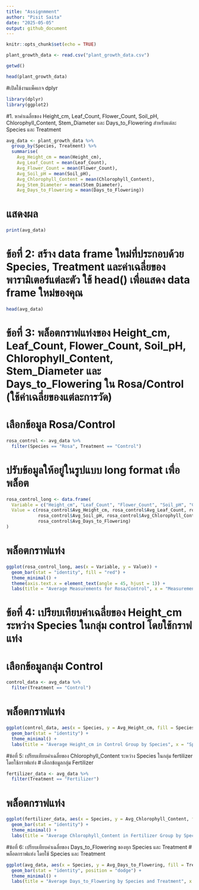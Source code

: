 ---
title: "Assignmment"
author: "Pisit Saita"
date: "2025-05-05"
output: github_document
---

```{r setup, include=FALSE}
knitr::opts_chunk$set(echo = TRUE)
```

```{r}
plant_growth_data <- read.csv("plant_growth_data.csv")
```
```{r}
getwd()
```

```{r}
head(plant_growth_data)
```
#เปิดใช้งานแพ็คเกจ dplyr

```{r}
library(dplyr)
library(ggplot2)
```
#1. หาค่าเฉลี่ยของ Height_cm, Leaf_Count, Flower_Count, Soil_pH, Chlorophyll_Content, Stem_Diameter และ Days_to_Flowering สำหรับแต่ละ Species และ Treatment

```{r}
avg_data <- plant_growth_data %>%
  group_by(Species, Treatment) %>%
  summarise(
    Avg_Height_cm = mean(Height_cm),
    Avg_Leaf_Count = mean(Leaf_Count),
    Avg_Flower_Count = mean(Flower_Count),
    Avg_Soil_pH = mean(Soil_pH),
    Avg_Chlorophyll_Content = mean(Chlorophyll_Content),
    Avg_Stem_Diameter = mean(Stem_Diameter),
    Avg_Days_to_Flowering = mean(Days_to_Flowering))
```
# แสดงผล
```{r}
print(avg_data)
```
# ข้อที่ 2: สร้าง data frame ใหม่ที่ประกอบด้วย Species, Treatment และค่าเฉลี่ยของพารามิเตอร์แต่ละตัว ใช้ head() เพื่อแสดง data frame ใหม่ของคุณ
```{r}
head(avg_data)
```
# ข้อที่ 3: พล็อตกราฟแท่งของ Height_cm, Leaf_Count, Flower_Count, Soil_pH, Chlorophyll_Content, Stem_Diameter และ Days_to_Flowering ใน Rosa/Control (ใช้ค่าเฉลี่ยของแต่ละการวัด)
# เลือกข้อมูล Rosa/Control
```{r}
rosa_control <- avg_data %>%
  filter(Species == "Rosa", Treatment == "Control")
```
# ปรับข้อมูลให้อยู่ในรูปแบบ long format เพื่อพล็อต
```{r}
rosa_control_long <- data.frame(
  Variable = c("Height_cm", "Leaf_Count", "Flower_Count", "Soil_pH", "Chlorophyll_Content", "Stem_Diameter", "Days_to_Flowering"),
  Value = c(rosa_control$Avg_Height_cm, rosa_control$Avg_Leaf_Count, rosa_control$Avg_Flower_Count,
            rosa_control$Avg_Soil_pH, rosa_control$Avg_Chlorophyll_Content, rosa_control$Avg_Stem_Diameter,
            rosa_control$Avg_Days_to_Flowering)
)
```
# พล็อตกราฟแท่ง
```{r}
ggplot(rosa_control_long, aes(x = Variable, y = Value)) +
  geom_bar(stat = "identity", fill = "red") +
  theme_minimal() +
  theme(axis.text.x = element_text(angle = 45, hjust = 1)) +
  labs(title = "Average Measurements for Rosa/Control", x = "Measurement", y = "Average Value")
```
# ข้อที่ 4: เปรียบเทียบค่าเฉลี่ยของ Height_cm ระหว่าง Species ในกลุ่ม control โดยใช้กราฟแท่ง
# เลือกข้อมูลกลุ่ม Control
```{r}
control_data <- avg_data %>%
  filter(Treatment == "Control")
```
# พล็อตกราฟแท่ง
```{r}
ggplot(control_data, aes(x = Species, y = Avg_Height_cm, fill = Species)) +
  geom_bar(stat = "identity") +
  theme_minimal() +
  labs(title = "Average Height_cm in Control Group by Species", x = "Species", y = "Average Height (cm)")
```
#ข้อที่ 5: เปรียบเทียบค่าเฉลี่ยของ Chlorophyll_Content ระหว่าง Species ในกลุ่ม fertilizer โดยใช้กราฟแท่ง
# เลือกข้อมูลกลุ่ม Fertilizer
```{r}
fertilizer_data <- avg_data %>%
  filter(Treatment == "Fertilizer")
```
# พล็อตกราฟแท่ง
```{r}
ggplot(fertilizer_data, aes(x = Species, y = Avg_Chlorophyll_Content, fill = Species)) +
  geom_bar(stat = "identity") +
  theme_minimal() +
  labs(title = "Average Chlorophyll_Content in Fertilizer Group by Species", x = "Species", y = "Average Chlorophyll Content")
```
#ข้อที่ 6: เปรียบเทียบค่าเฉลี่ยของ Days_to_Flowering ของทุก Species และ Treatment 
# พล็อตกราฟแท่ง โดยใช้ Species และ Treatment
```{r}
ggplot(avg_data, aes(x = Species, y = Avg_Days_to_Flowering, fill = Treatment)) +
  geom_bar(stat = "identity", position = "dodge") +
  theme_minimal() +
  labs(title = "Average Days_to_Flowering by Species and Treatment", x = "Species", y = "Average Days to Flowering", fill = "Treatment")
```


